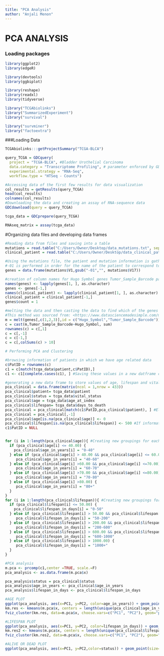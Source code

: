 ---
title: "PCA Analysis"
author: "Anjali Menon"
---
# PCA ANALYSIS

### Loading packages
```{r}
library(ggplot2)
library(edgeR)

library(devtools)
library(ggbiplot)

library(reshape)
library(readxl)
library(tidyverse)

library("TCGAbiolinks")
library("SummarizedExperiment")
library("survival")

library("survminer")
library("factoextra")

```

###Loading Data
```{r, include = FALSE}
TCGAbiolinks:::getProjectSummary("TCGA-BLCA")

query_TCGA = GDCquery(
  project = "TCGA-BLCA", #Bladder Urothelial Carcinoma
  data.category = "Transcriptome Profiling", # parameter enforced by GDCquery
  experimental.strategy = "RNA-Seq",
  workflow.type = "HTSeq - Counts")

#Accessing data of the first few results for data visualization
col_results = getResults(query_TCGA)
head(col_results) 
colnames(col_results)
#Downloading the data and creating an assay of RNA-sequence data 
GDCdownload(query = query_TCGA)

tcga_data = GDCprepare(query_TCGA)

RNAseq_matrix = assay(tcga_data)
```

#Organizing data files and developing data frames
```{r}
#Reading data from files and saving into a table
mutations = read.table("C:/Users/Owner/Desktop/data_mutations.txt", sep = "\t")
clinical_patient = read.table("C:/Users/Owner/Desktop/data_clinical_patient.txt",sep = "\t")

#Using the mutations file, the patient and mutation information is gathered. 
#-01 is performed in order for the name of the patient to correspond to the clinical_patient matrix. 
genes = data.frame(mutations$V1,gsub("-01","", mutations$V17))

#creation of column names for Hugo Symbol genes Tumor_Sample_Barcode patient genes
names(genes) <- lapply(genes[1, ], as.character)
genes <- genes[-1,] 
names(clinical_patient) <- lapply(clinical_patient[1, ], as.character)
clinical_patient = clinical_patient[-1,]
genes$count = 1

#melting the data and then casting the data to find which of the genes are predominantly being mutated
#This method was sourced from: <https://www.datasciencemadesimple.com/melting-casting-r/>
m = melt(genes[,c(1,2,3)],id = c("Hugo_Symbol","Tumor_Sample_Barcode"))
c = cast(m,Tumor_Sample_Barcode~Hugo_Symbol, sum)
rownames(c) = c[,1]
c = c[,-1] 
c = c[-1,]
c = c[,colSums(c) > 10]

# Performing PCA and Clustering

#browsing information of patients in which we have age related data
c$PatID = rownames(c)
c1 = c[match(tcga_data$patient,c$PatID),]
c1 <- c1[complete.cases(c1), ] #Saving these values in a new datframe c1

#generating a new data frame to store values of age, lifespan and vital status of the patient 
pca_clinical = data.frame(matrix(ncol = 1,nrow = 433))
pca_clinical$patient= tcga_data$patient 
pca_clinical$status = tcga_data$vital_status
pca_clinical$age = tcga_data$age_at_index
pca_clinical$lifespan= tcga_data$days_to_death
pca_clinical = pca_clinical[match(c1$PatID,pca_clinical$patient), ] #Eliminate variables that do not have information to avoid out of bounds matrix 
pca_clinical = pca_clinical[,-1]
pca_clinical$age[is.na(pca_clinical$age)] <- 0
pca_clinical$lifespan[is.na(pca_clinical$lifespan)] <- 500 #If information is "NA" assume the average lifespan to be 500 days 
c1$PatID = NULL


for (i in 1:length(pca_clinical$age)){ #Creating new groupings for each age sector 
  if (pca_clinical$age[i] <= 40.00) {
    pca_clinical$age_in_years[i] = "0-40" 
  } else if (pca_clinical$age[i] > 40.00 && pca_clinical$age[i] <= 60.00) {
     pca_clinical$age_in_years[i] = "40-60"  
  } else if (pca_clinical$age[i] >60.00 && pca_clinical$age[i] <=70.00) {
     pca_clinical$age_in_years[i] = "60-70"  
  } else if (pca_clinical$age[i] >70.00 && pca_clinical$age[i] <=80.00) {
     pca_clinical$age_in_years[i] = "70-80"  
  } else if (pca_clinical$age[i] >80.00) {
     pca_clinical$age_in_years[i] = "80+"  
  }
}
for (i in 1:length(pca_clinical$lifespan)){ #Creating new groupings for lifespan. These numbers were chosen after manual inspection of data
  if (pca_clinical$lifespan[i] <= 50.00) {
    pca_clinical$lifespan_in_days[i] = "0-50" 
  } else if (pca_clinical$lifespan[i] > 50.00 && pca_clinical$lifespan[i]<=200.00) {
     pca_clinical$lifespan_in_days[i] = "50-200"  
  } else if (pca_clinical$lifespan[i] > 200.00 && pca_clinical$lifespan[i]<= 600.00) {
     pca_clinical$lifespan_in_days[i] = "200-600"  
  } else if (pca_clinical$lifespan[i] > 600.00 && pca_clinical$lifespan[i]<= 1000.00) {
     pca_clinical$lifespan_in_days[i] = "600-1000"  
  } else if (pca_clinical$lifespan[i] > 1000.00) {
     pca_clinical$lifespan_in_days[i] = "1000+"  
  }
}

#PCA analysis 
m.pca <- prcomp(c1,center =TRUE, scale.=F)
pca_analysis <- as.data.frame(m.pca$x)

pca_analysis$status = pca_clinical$status
pca_analysis$age_in_years <- pca_clinical$age_in_years
pca_analysis$lifespan_in_days <- pca_clinical$lifespan_in_days

#AGE PLOT
ggplot(pca_analysis, aes(x=PC1, y=PC2, color=age_in_years)) + geom_point(size=1,aes(shape=status))+ ylim(c(-3,6)) + xlim(c(-3.5,3))
km.res <- kmeans(m.pca$x, centers = length(unique(pca_clinical$age_in_years))) #Kmeans of data points 
fviz_cluster(km.res, data=m.pca$x, choose.vars=c("PC1", "PC2"), geom="point" ) #Clustering 

#LIFESPAN PLOT
ggplot(pca_analysis, aes(x=PC1, y=PC2, color=lifespan_in_days)) + geom_point(size=1,aes(shape=status)) + ylim(c(-3,6)) + xlim(c(-3.5,3))
km.res2 <- kmeans(m.pca$x, centers = length(unique(pca_clinical$lifespan_in_days))) #Kmeans of data points 
fviz_cluster(km.res2, data=m.pca$x, choose.vars=c("PC1", "PC2"), geom="point") #Clustering 

#ALIVE OR DEAD PLOT
ggplot(pca_analysis, aes(x=PC1, y=PC2,color=status)) + geom_point(size=1) +ylim(c(-5,5)) +xlim(c(-2.5,2))

```
